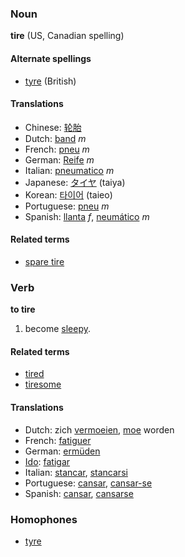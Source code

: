 {{rfc}}
===Noun===
'''tire''' (US, Canadian spelling)

====Alternate spellings====
*[[tyre]] (British)

====Translations====
*Chinese: [[轮胎]]
*Dutch: [[band]] ''m''
*French: [[pneu]] ''m''
*German: [[Reife]] ''m''
*Italian: [[pneumatico]] ''m''
*Japanese: [[タイヤ]] (taiya)
*Korean: [[타이어]] (taieo)
*Portuguese: [[pneu]] ''m''
*Spanish: [[llanta]] ''f'', [[neumático]] ''m''

====Related terms====
*[[spare tire]]

===Verb===
'''to tire'''

# become [[sleepy]].

====Related terms====
*[[tired]]
*[[tiresome]]

====Translations====
*Dutch: zich [[vermoeien]], [[moe]] worden
*French: [[fatiguer]]
*German: [[ermüden]]
*[[Ido]]: [[fatigar]]
*Italian: [[stancar]], [[stancarsi]]
*Portuguese: [[cansar]], [[cansar-se]]
*Spanish: [[cansar]], [[cansarse]]

===Homophones===
*[[tyre]]